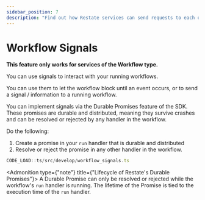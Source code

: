 ```yaml
---
sidebar_position: 7
description: "Find out how Restate services can send requests to each other."
---
```



# Workflow Signals

**This feature only works for services of the Workflow type.**

You can use signals to interact with your running workflows.

You can use them to let the workflow block until an event occurs, or to send a signal / information to a running workflow.

You can implement signals via the Durable Promises feature of the SDK.
These promises are durable and distributed, meaning they survive crashes and can be resolved or rejected by any handler in the workflow.

Do the following:
1. Create a promise in your `run` handler that is durable and distributed
2. Resolve or reject the promise in any other handler in the workflow.

```ts
CODE_LOAD::ts/src/develop/workflow_signals.ts
```

<Admonition type={"note"} title={"Lifecycle of Restate's Durable Promises"}>
A Durable Promise can only be resolved or rejected while the workflow's `run` handler is running.
The lifetime of the Promise is tied to the execution time of the `run` handler.
</Admonition>

